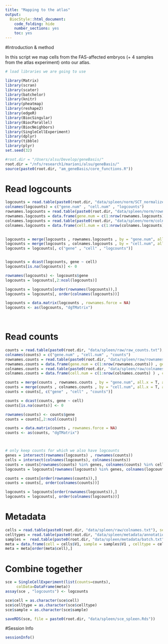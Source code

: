 ```yaml
---
title: "Mapping to the atlas"
output:
  BiocStyle::html_document:
    code_folding: hide
    number_sections: yes
    toc: yes  
---
```

#Introduction & method

In this script we map cells from the FAS-affected embryos (+ 4 samples from the atlas experiment) onto our atlas.

```r
# load libraries we are going to use

library(Matrix)
library(scran)
library(scater)
library(batchelor)
library(knitr)
library(pheatmap)
library(reshape2)
library(edgeR)
library(BiocSingular)
library(BiocParallel)
library(BiocNeighbors)
library(SingleCellExperiment)
library(dplyr)
library(tibble)
library(plyr)
set.seed(32)

#root.dir = "/Users/alsu/Develop/geneBasis/"
root.dir = "/nfs/research1/marioni/alsu/geneBasis/"
source(paste0(root.dir, "am_geneBasis/core_functions.R"))


```

# Read logcounts

```r



logcounts = read.table(paste0(root.dir, "data/spleen/norm/SCT_normalized.txt"), sep = " ", header = F)
colnames(logcounts) = c("gene.num" , "cell.num" , "logcounts")
rownames.logcounts = read.table(paste0(root.dir, "data/spleen/norm/rownames.txt"), sep = "\n", header = F) 
rownames.logcounts = data.frame(gene.num = c(1:nrow(rownames.logcounts)) , gene =  rownames.logcounts$V1 )
colnames.logcounts = read.table(paste0(root.dir, "data/spleen/norm/colnames.txt"), sep = "\n", header = F)
colnames.logcounts = data.frame(cell.num = c(1:nrow(colnames.logcounts) ) , cell = colnames.logcounts$V1 )
 

logcounts = merge(logcounts , rownames.logcounts , by = "gene.num", all.x = T, all.y = F)
logcounts = merge(logcounts , colnames.logcounts , by = "cell.num", all.x = T, all.y = F)
logcounts = logcounts[, c("gene" , "cell" , "logcounts")]


logcounts = dcast(logcounts, gene ~ cell)
logcounts[is.na(logcounts)] <- 0

rownames(logcounts) <- logcounts$gene
logcounts = logcounts[,2:ncol(logcounts)]

logcounts = logcounts[order(rownames(logcounts)),]
logcounts = logcounts[, order(colnames(logcounts))]

logcounts = data.matrix(logcounts , rownames.force = NA)
logcounts <- as(logcounts, "dgTMatrix") 

 


```

# Read counts

```r


counts = read.table(paste0(root.dir, "data/spleen/raw/raw_counts.txt"), sep = " ", header = F)
colnames(counts) = c("gene.num" , "cell.num" , "counts")
rownames.counts = read.table(paste0(root.dir, "data/spleen/raw/rownames.txt"), sep = "\n", header = F) 
rownames.counts = data.frame(gene.num = c(1:nrow(rownames.counts)) , gene =  rownames.counts$V1 )
colnames.counts = read.table(paste0(root.dir, "data/spleen/raw/colnames.txt"), sep = "\n", header = F)
colnames.counts = data.frame(cell.num = c(1:nrow(colnames.counts) ) , cell = colnames.counts$V1 )

counts = merge(counts , rownames.counts , by = "gene.num", all.x = T, all.y = F)
counts = merge(counts , colnames.counts , by = "cell.num", all.x = T, all.y = F)
counts = counts[, c("gene" , "cell" , "counts")]

counts = dcast(counts, gene ~ cell)
counts[is.na(counts)] <- 0

rownames(counts) <- counts$gene
counts = counts[,2:ncol(counts)]

counts = data.matrix(counts , rownames.force = NA)
counts <- as(counts, "dgTMatrix") 



# only keep counts for which we also have logcounts
genes = intersect(rownames(logcounts) , rownames(counts))
cells = intersect(colnames(logcounts), colnames(counts))
counts = counts[rownames(counts) %in% genes, colnames(counts) %in% cells]
logcounts = logcounts[rownames(logcounts) %in% genes, colnames(logcounts) %in% cells]

counts = counts[order(rownames(counts)),]
counts = counts[, order(colnames(counts))]

logcounts = logcounts[order(rownames(logcounts)),]
logcounts = logcounts[, order(colnames(logcounts))]


```

# Metadata

```r

cells = read.table(paste0(root.dir, "data/spleen/raw/colnames.txt"), sep = "\n", header = F)
celltypes = read.table(paste0(root.dir, "data/spleen/metadata/annotations.txt"), sep = "\n", header = F)
samples =  read.table(paste0(root.dir, "data/spleen/metadata/batch.txt"), sep = "\n", header = F)
meta = data.frame(cell = cells$V1, sample = samples$V1 , celltype = celltypes$V1)
meta = meta[order(meta$cell),]


```


# Combine together

```r

sce = SingleCellExperiment(list(counts=counts),
     colData=DataFrame(meta))
assay(sce , "logcounts") <- logcounts

sce$cell = as.character(sce$cell)
sce$celltype = as.character(sce$celltype)
sce$sample = as.character(sce$sample)

saveRDS(sce, file = paste0(root.dir, "data/spleen/sce_spleen.Rds"))


```

#Session Info

```r
sessionInfo()
```
